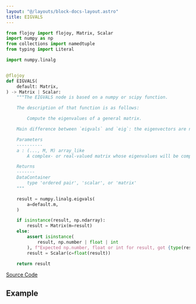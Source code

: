 ```yaml
---
layout: "@/layouts/block-docs-layout.astro"
title: EIGVALS
---
```



<PythonDocsDisplay docstring={docstring} />

```python
from flojoy import flojoy, Matrix, Scalar
import numpy as np
from collections import namedtuple
from typing import Literal

import numpy.linalg


@flojoy
def EIGVALS(
    default: Matrix,
) -> Matrix | Scalar:
    """The EIGVALS node is based on a numpy or scipy function.

    The description of that function is as follows:

        Compute the eigenvalues of a general matrix.

    Main difference between `eigvals` and `eig`: the eigenvectors are not returned.

    Parameters
    ----------
    a : (..., M, M) array_like
        A complex- or real-valued matrix whose eigenvalues will be computed.

    Returns
    -------
    DataContainer
        type 'ordered pair', 'scalar', or 'matrix'
    """

    result = numpy.linalg.eigvals(
        a=default.m,
    )

    if isinstance(result, np.ndarray):
        result = Matrix(m=result)
    else:
        assert isinstance(
            result, np.number | float | int
        ), f"Expected np.number, float or int for result, got {type(result)}"
        result = Scalar(c=float(result))

    return result

```

[Source Code](https://github.com/flojoy-ai/blocks/blob/main/blocks/NUMPY/LINALG/EIGVALS/EIGVALS.py)

## Example
